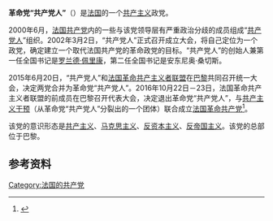 '''革命党“共产党人”'''（{{lang-fr|Parti révolutionnaire Communistes}}）是[[法国|法国]]的一个[[共产主义|共产主义]]政党。

2000年6月，[[法国共产党|法国共产党]]内的一些与该党领导层有严重政治分歧的成员组成“[[共产党人_(法国)|共产党人]]”组织。2002年3月2日，“共产党人”正式召开成立大会，将自己定位为一个政党，确定建立一个取代法国共产党的革命政党的目标。“共产党人”的创始人兼第一任全国书记是[[罗兰德·佩里康|罗兰德·佩里康]]，第二任全国书记是安东尼奥·桑切斯。

2015年6月20日，“共产党人”和[[法国革命共产主义者联盟|法国革命共产主义者联盟]]在[[巴黎|巴黎]]共同召开统一大会，决定两党合并为革命党“共产党人”。2016年10月22日－23日，法国革命共产主义者联盟的前成员在巴黎召开代表大会，决定退出革命党“共产党人”，与[[共产主义干预|共产主义干预]]（从革命党“共产党人”分裂出的一个团体）联合成立[[法国革命共产党|法国革命共产党]]<ref>{{Cite web |url=https://www.initiative-cwpe.org/en/news/Parti-Communiste-Revolutionnaire-de-France/ |title=Parti Communiste Révolutionnaire de France |access-date=2018-04-30 |archive-date=2021-01-21 |archive-url=https://web.archive.org/web/20210121024850/https://www.initiative-cwpe.org/en/news/Parti-Communiste-Revolutionnaire-de-France/ |dead-url=no }}</ref>。

该党的意识形态是[[共产主义|共产主义]]、[[马克思主义|马克思主义]]、[[反資本主義|反资本主义]]、[[反帝國主義|反帝国主义]]。该党的总部位于巴黎。

==参考资料==
{{reflist}}

{{欧洲的共产党}}

[[Category:法国的共产党|Category:法国的共产党]]